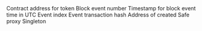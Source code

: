 <ParamField path="contract_address">
Contract address for token
</ParamField>
<ParamField path="evt_block_number">
Block event number
</ParamField>
<ParamField path="evt_block_time">
Timestamp for block event time in UTC
</ParamField>
<ParamField path="evt_index">
Event index
</ParamField>
<ParamField path="evt_tx_hash">
Event transaction hash
</ParamField>
<ParamField path="proxy">
Address of created Safe proxy
</ParamField>
<ParamField path="singleton">
Singleton
</ParamField>
